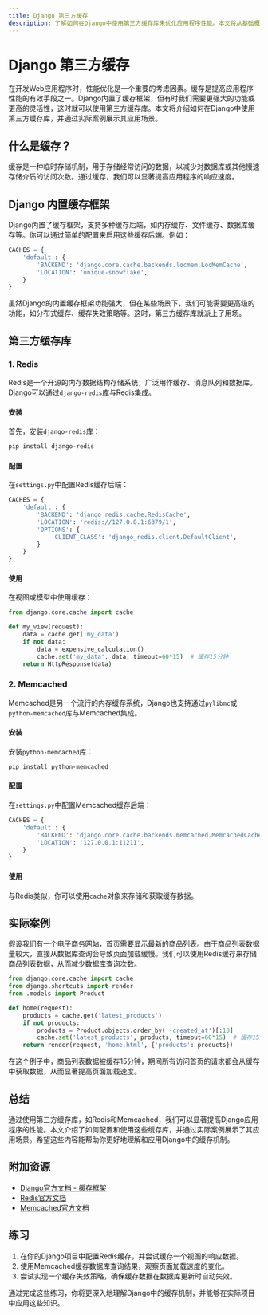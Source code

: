 ```yaml
---
title: Django 第三方缓存
description: 了解如何在Django中使用第三方缓存库来优化应用程序性能。本文将从基础概念讲起，逐步深入，并提供实际案例和代码示例。
---
```


# Django 第三方缓存

在开发Web应用程序时，性能优化是一个重要的考虑因素。缓存是提高应用程序性能的有效手段之一。Django内置了缓存框架，但有时我们需要更强大的功能或更高的灵活性，这时就可以使用第三方缓存库。本文将介绍如何在Django中使用第三方缓存库，并通过实际案例展示其应用场景。

## 什么是缓存？

缓存是一种临时存储机制，用于存储经常访问的数据，以减少对数据库或其他慢速存储介质的访问次数。通过缓存，我们可以显著提高应用程序的响应速度。

## Django 内置缓存框架

Django内置了缓存框架，支持多种缓存后端，如内存缓存、文件缓存、数据库缓存等。你可以通过简单的配置来启用这些缓存后端。例如：

```python
CACHES = {
    'default': {
        'BACKEND': 'django.core.cache.backends.locmem.LocMemCache',
        'LOCATION': 'unique-snowflake',
    }
}
```

虽然Django的内置缓存框架功能强大，但在某些场景下，我们可能需要更高级的功能，如分布式缓存、缓存失效策略等。这时，第三方缓存库就派上了用场。

## 第三方缓存库

### 1. Redis

Redis是一个开源的内存数据结构存储系统，广泛用作缓存、消息队列和数据库。Django可以通过`django-redis`库与Redis集成。

#### 安装

首先，安装`django-redis`库：

```bash
pip install django-redis
```

#### 配置

在`settings.py`中配置Redis缓存后端：

```python
CACHES = {
    'default': {
        'BACKEND': 'django_redis.cache.RedisCache',
        'LOCATION': 'redis://127.0.0.1:6379/1',
        'OPTIONS': {
            'CLIENT_CLASS': 'django_redis.client.DefaultClient',
        }
    }
}
```

#### 使用

在视图或模型中使用缓存：

```python
from django.core.cache import cache

def my_view(request):
    data = cache.get('my_data')
    if not data:
        data = expensive_calculation()
        cache.set('my_data', data, timeout=60*15)  # 缓存15分钟
    return HttpResponse(data)
```

### 2. Memcached

Memcached是另一个流行的内存缓存系统，Django也支持通过`pylibmc`或`python-memcached`库与Memcached集成。

#### 安装

安装`python-memcached`库：

```bash
pip install python-memcached
```

#### 配置

在`settings.py`中配置Memcached缓存后端：

```python
CACHES = {
    'default': {
        'BACKEND': 'django.core.cache.backends.memcached.MemcachedCache',
        'LOCATION': '127.0.0.1:11211',
    }
}
```

#### 使用

与Redis类似，你可以使用`cache`对象来存储和获取缓存数据。

## 实际案例

假设我们有一个电子商务网站，首页需要显示最新的商品列表。由于商品列表数据量较大，直接从数据库查询会导致页面加载缓慢。我们可以使用Redis缓存来存储商品列表数据，从而减少数据库查询次数。

```python
from django.core.cache import cache
from django.shortcuts import render
from .models import Product

def home(request):
    products = cache.get('latest_products')
    if not products:
        products = Product.objects.order_by('-created_at')[:10]
        cache.set('latest_products', products, timeout=60*15)  # 缓存15分钟
    return render(request, 'home.html', {'products': products})
```

在这个例子中，商品列表数据被缓存15分钟，期间所有访问首页的请求都会从缓存中获取数据，从而显著提高页面加载速度。

## 总结

通过使用第三方缓存库，如Redis和Memcached，我们可以显著提高Django应用程序的性能。本文介绍了如何配置和使用这些缓存库，并通过实际案例展示了其应用场景。希望这些内容能帮助你更好地理解和应用Django中的缓存机制。

## 附加资源

- [Django官方文档 - 缓存框架](https://docs.djangoproject.com/en/stable/topics/cache/)
- [Redis官方文档](https://redis.io/documentation)
- [Memcached官方文档](https://memcached.org/)

## 练习

1. 在你的Django项目中配置Redis缓存，并尝试缓存一个视图的响应数据。
2. 使用Memcached缓存数据库查询结果，观察页面加载速度的变化。
3. 尝试实现一个缓存失效策略，确保缓存数据在数据库更新时自动失效。

通过完成这些练习，你将更深入地理解Django中的缓存机制，并能够在实际项目中应用这些知识。